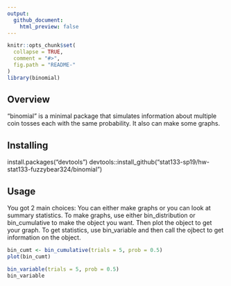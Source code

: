 ```yaml
---
output:
  github_document:
    html_preview: false
---
```


<!-- README.md is generated from README.Rmd. Please edit that file -->

```r
knitr::opts_chunk$set(
  collapse = TRUE,
  comment = "#>",
  fig.path = "README-"
)
library(binomial)
```


## Overview
"binomial" is a minimal package that simulates information about multiple coin tosses each with the same probability. It also can make some graphs.

## Installing
install.packages("devtools") 
devtools::install_github("stat133-sp19/hw-stat133-fuzzybear324/binomial")

## Usage
You got 2 main choices: You can either make graphs or you can look at summary statistics.
To make graphs, use either bin_distribution or bin_cumulative to make the object you want. Then plot the object to get your graph.
To get statistics, use bin_variable and then call the ojbect to get information on the object.

```r
bin_cumt <- bin_cumulative(trials = 5, prob = 0.5)
plot(bin_cumt)
```

```r
bin_variable(trials = 5, prob = 0.5)
bin_variable
```